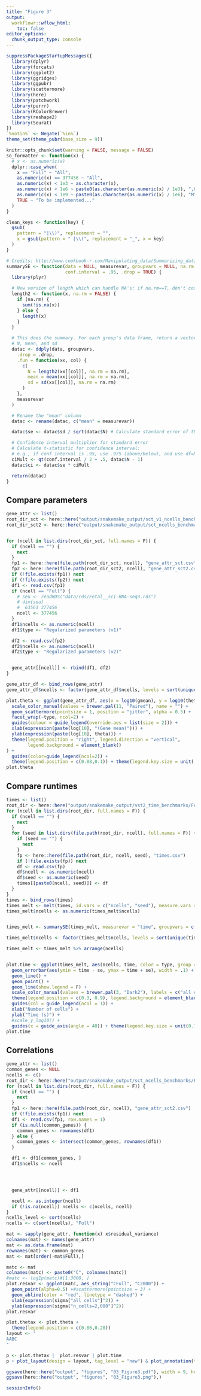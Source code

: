 ```yaml
---
title: "Figure 3"
output:
  workflowr::wflow_html:
    toc: false
editor_options:
  chunk_output_type: console
---
```



```r
suppressPackageStartupMessages({
  library(dplyr)
  library(forcats)
  library(ggplot2)
  library(ggridges)
  library(ggpubr)
  library(scattermore)
  library(here)
  library(patchwork)
  library(purrr)
  library(RColorBrewer)
  library(reshape2)
  library(Seurat)
})
`%notin%` <- Negate(`%in%`)
theme_set(theme_pubr(base_size = 9))

knitr::opts_chunk$set(warning = FALSE, message = FALSE)
so_formatter <- function(x) {
  # x <- as.numeric(x)
  dplyr::case_when(
    x == "Full" ~ "All",
    as.numeric(x) == 377456 ~ "All",
    as.numeric(x) < 1e3 ~ as.character(x),
    as.numeric(x) < 1e6 ~ paste0(as.character(as.numeric(x) / 1e3), ",000"),
    as.numeric(x) < 1e9 ~ paste0(as.character(as.numeric(x) / 1e6), "M"),
    TRUE ~ "To be implemented..."
  )
}

clean_keys <- function(key) {
  gsub(
    pattern = "|\\)", replacement = "",
    x = gsub(pattern = " |\\(", replacement = "_", x = key)
  )
}

# Credits: http://www.cookbook-r.com/Manipulating_data/Summarizing_data/
summarySE <- function(data = NULL, measurevar, groupvars = NULL, na.rm = FALSE,
                      conf.interval = .95, .drop = TRUE) {
  library(plyr)

  # New version of length which can handle NA's: if na.rm==T, don't count them
  length2 <- function(x, na.rm = FALSE) {
    if (na.rm) {
      sum(!is.na(x))
    } else {
      length(x)
    }
  }

  # This does the summary. For each group's data frame, return a vector with
  # N, mean, and sd
  datac <- ddply(data, groupvars,
    .drop = .drop,
    .fun = function(xx, col) {
      c(
        N = length2(xx[[col]], na.rm = na.rm),
        mean = mean(xx[[col]], na.rm = na.rm),
        sd = sd(xx[[col]], na.rm = na.rm)
      )
    },
    measurevar
  )

  # Rename the "mean" column
  datac <- rename(datac, c("mean" = measurevar))

  datac$se <- datac$sd / sqrt(datac$N) # Calculate standard error of the mean

  # Confidence interval multiplier for standard error
  # Calculate t-statistic for confidence interval:
  # e.g., if conf.interval is .95, use .975 (above/below), and use df=N-1
  ciMult <- qt(conf.interval / 2 + .5, datac$N - 1)
  datac$ci <- datac$se * ciMult

  return(datac)
}
```


## Compare parameters

```r
gene_attr <- list()
root_dir_sct <- here::here("output/snakemake_output/sct_v1_ncells_benchmarks/Fetal__sci-RNA-seq3")
root_dir_sct2 <- here::here("output/snakemake_output/sct_ncells_benchmarks/Fetal__sci-RNA-seq3")


for (ncell in list.dirs(root_dir_sct, full.names = F)) {
  if (ncell == "") {
    next
  }
  fp1 <- here::here(file.path(root_dir_sct, ncell), "gene_attr_sct.csv")
  fp2 <- here::here(file.path(root_dir_sct2, ncell), "gene_attr_sct2.csv")
  if (!file.exists(fp1)) next
  if (!file.exists(fp2)) next
  df1 <- read.csv(fp1)
  if (ncell == "Full") {
    # seu <- readRDS("data/rds/Fetal__sci-RNA-seq3.rds")
    # dim(seu)
    #  63561 377456
    ncell <- 377456
  }
  df1$ncells <- as.numeric(ncell)
  df1$type <- "Regularized parameters (v1)"

  df2 <- read.csv(fp2)
  df2$ncells <- as.numeric(ncell)
  df2$type <- "Regularized parameters (v2)"


  gene_attr[[ncell]] <- rbind(df1, df2)
}

gene_attr_df <- bind_rows(gene_attr)
gene_attr_df$ncells <- factor(gene_attr_df$ncells, levels = sort(unique(gene_attr_df$ncells)), labels = so_formatter(sort(unique(gene_attr_df$ncells))))

plot.theta <- ggplot(gene_attr_df, aes(x = log10(gmean), y = log10(theta), color = ncells)) +
  scale_color_manual(values = brewer.pal(11, "Paired"), name = "") +
  geom_scattermore(pointsize = 1, position = "jitter", alpha = 0.5) +
  facet_wrap(~type, ncol=2) +
  guides(colour = guide_legend(override.aes = list(size = 2))) +
  xlab(expression(paste(log[10], "(Gene mean)"))) +
  ylab(expression(paste(log[10], theta))) +
  theme(legend.position = "right", legend.direction = "vertical", 
        legend.background = element_blank()
) +
  guides(color=guide_legend(ncol=2)) +
  theme(legend.position = c(0.88,0.1)) + theme(legend.key.size = unit(.75, 'lines'))
plot.theta
```

## Compare runtimes

```r
times <- list()
root_dir <- here::here("output/snakemake_output/vst2_time_benchmarks/Fetal__sci-RNA-seq3")
for (ncell in list.dirs(root_dir, full.names = F)) {
  if (ncell == "") {
    next
  }
  for (seed in list.dirs(file.path(root_dir, ncell), full.names = F)) {
    if (seed == "") {
      next
    }
    fp <- here::here(file.path(root_dir, ncell, seed), "times.csv")
    if (!file.exists(fp)) next
    df <- read.csv(fp)
    df$ncell <- as.numeric(ncell)
    df$seed <- as.numeric(seed)
    times[[paste0(ncell, seed)]] <- df
  }
}
times <- bind_rows(times)
times_melt <- melt(times, id.vars = c("ncells", "seed"), measure.vars = c("time_sct", "time_sct2"), variable.name = "type", value.name = "time")
times_melt$ncells <- as.numeric(times_melt$ncells)


times_melt <- summarySE(times_melt, measurevar = "time", groupvars = c("ncells", "type"))

times_melt$ncells <- factor(times_melt$ncells, levels = sort(unique(times_melt$ncells)), labels = so_formatter(sort(unique(times_melt$ncells))))

times_melt <- times_melt %>% arrange(ncells)


plot.time <- ggplot(times_melt, aes(ncells, time, color = type, group = type)) +
  geom_errorbar(aes(ymin = time - se, ymax = time + se), width = .1) +
  geom_line() +
  geom_point() +
  geom_line(show.legend = F) +
  scale_color_manual(values = brewer.pal(3, "Dark2"), labels = c("all cells", "n_cells=2,000"), name = "") +
  theme(legend.position = c(0.3, 0.9), legend.background = element_blank()) +
  guides(col = guide_legend(ncol = 1)) +
  xlab("Number of cells") +
  ylab("Time (s)") +
  #scale_y_log10() +
  guides(x = guide_axis(angle = 40)) + theme(legend.key.size = unit(0.75, 'lines'))
plot.time
```


## Correlations

```r
gene_attr <- list()
common_genes <- NULL
ncells <- c()
root_dir <- here::here("output/snakemake_output/sct_ncells_benchmarks/Fetal__sci-RNA-seq3/")
for (ncell in list.dirs(root_dir, full.names = F)) {
  if (ncell == "") {
    next
  }
  fp1 <- here::here(file.path(root_dir, ncell), "gene_attr_sct2.csv")
  if (!file.exists(fp1)) next
  df1 <- read.csv(fp1, row.names = 1)
  if (is.null(common_genes)) {
    common_genes <- rownames(df1)
  } else {
    common_genes <- intersect(common_genes, rownames(df1))
  }

  df1 <- df1[common_genes, ]
  df1$ncells <- ncell




  gene_attr[[ncell]] <- df1

  ncell <- as.integer(ncell)
  if (!is.na(ncell)) ncells <- c(ncells, ncell)
}
ncells_level <- sort(ncells)
ncells <- c(sort(ncells), "Full")

mat <- sapply(gene_attr, function(x) x$residual_variance)
colnames(mat) <- names(gene_attr)
mat <- as.data.frame(mat)
rownames(mat) <- common_genes
mat <- mat[order(-mat$Full),]

matc <- mat
colnames(matc) <- paste0("C", colnames(matc))
#matc <- log1p(matc)#[1:3000, ]
plot.resvar <- ggplot(matc, aes_string("CFull", "C2000")) +
  geom_point(alpha=0.5) +#scattermore(pointsize = 3) +
  geom_abline(color = "red", linetype = "dashed") +
  xlab(expression(sigma["all cells"]^2)) +
  ylab(expression(sigma["n_cells=2,000"]^2)) 
plot.resvar
```
```r
plot.thetax <- plot.theta +
  theme(legend.position = c(0.86,0.28))  
layout <- "
AABC
"

p <- plot.thetax |  plot.resvar | plot.time 
p + plot_layout(design = layout, tag_level = "new") & plot_annotation(tag_levels = "A") & theme(plot.tag = element_text(face = "bold"))

ggsave(here::here("output", "figures", "03_Figure3.pdf"), width = 9, height=3,  dpi = "print")
ggsave(here::here("output", "figures", "03_Figure3.png"),)
```

```r
sessionInfo()
```
